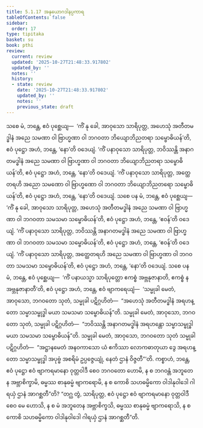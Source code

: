 ```yaml
---
title: 5.1.17 အနုယောဂဒါနပ္ပကာရ
tableOfContents: false
sidebar:
  order: 17
type: tipitaka
basket: su
book: pthi
review:
  current: review
  updated: '2025-10-27T21:48:33.917802'
  updated_by: ''
  notes: ''
  history:
  - state: review
    date: '2025-10-27T21:48:33.917802'
    updated_by: ''
    notes: ''
    previous_state: draft
---
```



<ReviewStatus review={frontmatter.review} showDetails={true} />

<HypothesisAnnotation frontmatter={frontmatter} />

<DynamicBreadcrumb />

<Division number="161" book="pthi" e="ch" v="8" p="94">

<Paragraph number="325" book="pthi">
သစေ မံ, ဘန္တေ, ဧဝံ ပုစ္ဆေယျ—  ‘ကိံ နု ခေါ, အာဝုသော သာရိပုတ္တ, အဟေသုံ အတီတမဒ္ဓါနံ အညေ သမဏာ ဝါ ဗြာဟ္မဏာ ဝါ ဘဂဝတာ ဘိယျောဘိညတရာ သမ္ဗောဓိယန်’တိ, ဧဝံ ပုဋ္ဌော အဟံ, ဘန္တေ, ‘နော’တိ ဝဒေယျံ. ‘ကိံ ပနာဝုသော သာရိပုတ္တ, ဘဝိဿန္တိ အနာဂတမဒ္ဓါနံ အညေ သမဏာ ဝါ ဗြာဟ္မဏာ ဝါ ဘဂဝတာ ဘိယျောဘိညတရာ သမ္ဗောဓိယန်’တိ, ဧဝံ ပုဋ္ဌော အဟံ, ဘန္တေ, ‘နော’တိ ဝဒေယျံ. ‘ကိံ ပနာဝုသော သာရိပုတ္တ, အတ္ထေတရဟိ အညော သမဏော ဝါ ဗြာဟ္မဏော ဝါ ဘဂဝတာ ဘိယျောဘိညတရော သမ္ဗောဓိယန်’တိ, ဧဝံ ပုဋ္ဌော အဟံ, ဘန္တေ, ‘နော’တိ ဝဒေယျံ.
</Paragraph>

<Paragraph number="326" book="pthi">
သစေ ပန မံ, ဘန္တေ, ဧဝံ ပုစ္ဆေယျ—  ‘ကိံ နု ခေါ, အာဝုသော သာရိပုတ္တ, အဟေသုံ အတီတမဒ္ဓါနံ အညေ သမဏာ ဝါ ဗြာဟ္မဏာ ဝါ ဘဂဝတာ သမသမာ သမ္ဗောဓိယန်’တိ, ဧဝံ ပုဋ္ဌော အဟံ, ဘန္တေ, ‘ဧဝန်’တိ ဝဒေယျံ. ‘ကိံ ပနာဝုသော သာရိပုတ္တ, ဘဝိဿန္တိ အနာဂတမဒ္ဓါနံ အညေ သမဏာ ဝါ ဗြာဟ္မဏာ ဝါ ဘဂဝတာ သမသမာ သမ္ဗောဓိယန်’တိ, ဧဝံ ပုဋ္ဌော အဟံ, ဘန္တေ, ‘ဧဝန်’တိ ဝဒေယျံ. ‘ကိံ ပနာဝုသော သာရိပုတ္တ, အတ္ထေတရဟိ အညေ သမဏာ ဝါ ဗြာဟ္မဏာ ဝါ ဘဂဝတာ သမသမာ သမ္ဗောဓိယန်’တိ, ဧဝံ ပုဋ္ဌော အဟံ, ဘန္တေ, ‘နော’တိ ဝဒေယျံ.
</Paragraph>

<Paragraph number="327" book="pthi">
သစေ ပန မံ, ဘန္တေ, ဧဝံ ပုစ္ဆေယျ—  ‘ကိံ ပနာယသ္မာ သာရိပုတ္တော ဧကစ္စံ အဗ္ဘနုဇာနာတိ, ဧကစ္စံ န အဗ္ဘနုဇာနာတီ’တိ, ဧဝံ ပုဋ္ဌော အဟံ, ဘန္တေ, ဧဝံ ဗျာကရေယျံ—  ‘သမ္မုခါ မေတံ, အာဝုသော, ဘဂဝတော သုတံ, သမ္မုခါ ပဋိဂ္ဂဟိတံ—  “အဟေသုံ အတီတမဒ္ဓါနံ အရဟန္တော သမ္မာသမ္ဗုဒ္ဓါ မယာ သမသမာ သမ္ဗောဓိယန်”တိ. သမ္မုခါ မေတံ, အာဝုသော, ဘဂဝတော သုတံ, သမ္မုခါ ပဋိဂ္ဂဟိတံ—  “ဘဝိဿန္တိ အနာဂတမဒ္ဓါနံ အရဟန္တော သမ္မာသမ္ဗုဒ္ဓါ မယာ သမသမာ သမ္ဗောဓိယန်”တိ. သမ္မုခါ မေတံ, အာဝုသော, ဘဂဝတော သုတံ သမ္မုခါ ပဋိဂ္ဂဟိတံ—  “အဋ္ဌာနမေတံ အနဝကာသော ယံ ဧကိဿာ လောကဓာတုယာ ဒွေ အရဟန္တော သမ္မာသမ္ဗုဒ္ဓါ အပုဗ္ဗံ အစရိမံ ဥပ္ပဇ္ဇေယျုံ, နေတံ ဌာနံ ဝိဇ္ဇတီ”’တိ.
</Paragraph>

<Paragraph number="328" book="pthi">
ကစ္စာဟံ, ဘန္တေ, ဧဝံ ပုဋ္ဌော ဧဝံ ဗျာကရမာနော ဝုတ္တဝါဒီ စေဝ ဘဂဝတော ဟောမိ, န စ ဘဂဝန္တံ အဘူတေန အဗ္ဘာစိက္ခာမိ, ဓမ္မဿ စာနုဓမ္မံ ဗျာကရောမိ, န စ ကောစိ သဟဓမ္မိကော ဝါဒါနုဝါဒေါ ဂါရယှံ ဌာနံ အာဂစ္ဆတီ”တိ?
</Paragraph>

<Paragraph number="329" book="pthi">
“တဂ္ဃ တွံ, သာရိပုတ္တ, ဧဝံ ပုဋ္ဌော ဧဝံ ဗျာကရမာနော ဝုတ္တဝါဒီ စေဝ မေ ဟောသိ, န စ မံ အဘူတေန အဗ္ဘာစိက္ခသိ, ဓမ္မဿ စာနုဓမ္မံ ဗျာကရောသိ, န စ ကောစိ သဟဓမ္မိကော ဝါဒါနုဝါဒေါ ဂါရယှံ ဌာနံ အာဂစ္ဆတီ”တိ.
</Paragraph>
</Division>